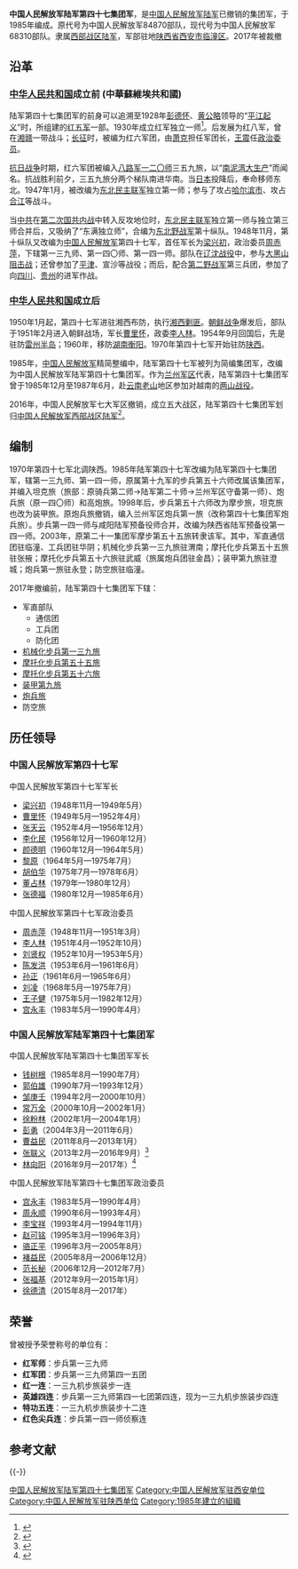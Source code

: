 {{Infobox Military Unit
|unit_name=中国人民解放军陆军第四十七集团军
|image = [[File:Ground_Force_Flag_of_the_People's_Republic_of_China.svg|120px]]
|caption = [[中国人民解放军军旗|中国人民解放军陆军军旗]]
|dates= 1947年 - 2017年
|country={{PRC}}
|allegiance=
|branch=[[中国人民解放军陆军|中国人民解放军陆军]]
|type=
|role=
|size= 
|command_structure=
|current_commander_label = 
|current_commander  = 
|ceremonial_chief_label = [[政治委员|政治委员]]
|ceremonial_chief = 
|garrison=
|colonel_of_the_regiment=
|nickname=
|patron=
|motto=
|colors = {{color box|#FF0000}}{{color box|#008000}} [[红色|红色]]与[[绿色|绿色]]
|march = 《说打就打》
|mascot=
|battles=[[第一次国共内战|第一次国共内战]]<br />[[长征|长征]]<br />[[中国抗日战争|抗日战争]]<br />[[第二次国共内战|第二次国共内战]]<br />[[朝鲜战争|抗美援朝战争]]<br />[[中越战争|中越战争]]
|identification_symbol =
|identification_symbol_label = 臂章
|notable_commanders=[[彭德怀|彭德怀]]<br />[[黄公略|黄公略]]<br />[[肖克|肖克]]<br />[[王震|王震]]<br />[[梁兴初|梁兴初]]<br />[[周赤萍|周赤萍]]<br />[[郭伯雄|郭伯雄]]<br />[[常万全|常万全]]
|anniversaries=
|awards=
}}

'''中国人民解放军陆军第四十七集团军'''，是[[中国人民解放军陆军|中国人民解放军陆军]]已撤销的集团军，于1985年编成。原代号为中国人民解放军84870部队，现代号为中国人民解放军68310部队。隶属[[中国人民解放军西部战区陆军|西部战区陆军]]，军部驻地[[陕西省|陕西省]][[西安市|西安市]][[临潼区|临潼区]]。2017年被裁撤

==沿革==
===[[中华人民共和国|中华人民共和国]]成立前 (中華蘇維埃共和國)===
陆军第四十七集团军的前身可以追溯至1928年[[彭德怀|彭德怀]]、[[黄公略|黄公略]]领导的“[[平江起义|平江起义]]”时，所组建的[[中国工农红军第五军|红五军]]一部。1930年成立红军独立一师<ref>{{Cite web|title=陆军第47集团军历史沿革|url=http://www.xblb.com/Article/ShowArticle.asp?ArticleID=4319|accessdate=2009-07-28|archive-url=https://web.archive.org/web/20201104141948/http://www.xblb.com/Article/ShowArticle.asp?ArticleID=4319|archive-date=2020-11-04|dead-url=yes}}</ref>。后发展为红八军，曾在[[湖南|湘]][[江西|赣]]一带战斗；[[长征|长征]]时，被编为红六军团，由[[萧克|萧克]]担任军团长，[[王震|王震]]任[[政治委员|政治委员]]。

[[抗日战争|抗日战争]]时期，红六军团被编入[[八路军|八路军]][[国民革命军第十八集团军第120师|一二〇师]]三五九旅，以“[[南泥湾|南泥湾大生产]]”而闻名。抗战胜利前夕，三五九旅分两个梯队南进华南。当[[日本|日本]]投降后，奉命移师东北。1947年1月，被改编为[[东北人民解放军|东北民主联军]]独立第一师；参与了攻占[[哈尔滨市|哈尔滨市]]、攻占[[合江省_(解放区)|合江]]等战斗。

当[[中国共产党|中共]]在[[第二次国共内战|第二次国共内战]]中转入反攻地位时，[[东北人民解放军|东北民主联军]]独立第一师与独立第三师合并后，又吸纳了“东满独立师”，合编为[[东北人民解放军|东北野战军]]第十纵队。1948年11月，第十纵队又改编为[[中国人民解放军|中国人民解放军]]第四十七军，首任军长为[[梁兴初|梁兴初]]，政治委员[[周赤萍|周赤萍]]，下辖第一三九师、第一四〇师、第一四一师。部队在[[辽沈战役|辽沈战役]]中，参与[[大黑山阻击战|大黑山阻击战]]；还曾参加了[[平津战役|平津]]、宣沙等战役；而后，配合[[中国人民解放军第二野战军|第二野战军]]第三兵团，参加了向[[四川省|四川]]、[[贵州省|贵州]]的进军作战。

===[[中华人民共和国|中华人民共和国]]成立后===
1950年1月起，第四十七军进驻湘西布防，执行[[湘西剿匪|湘西剿匪]]。[[朝鲜战争|朝鲜战争]]爆发后，部队于1951年2月进入朝鲜战场，军长[[曹里怀|曹里怀]]，政委[[李人林|李人林]]。1954年9月回国后，先是驻防[[雷州半岛|雷州半岛]]；1960年，移防[[湖南省|湖南]][[衡阳市|衡阳]]。1970年第四十七军开始驻防[[陕西省|陕西]]。

1985年，[[中国人民解放军|中国人民解放军]]精简整编中，陆军第四十七军被列为简编集团军，改编为中国人民解放军陆军第四十七集团军。作为[[中国人民解放军兰州军区|兰州军区]]代表，陆军第四十七集团军曾于1985年12月至1987年6月，赴[[云南省|云南]][[老山_(麻栗坡县)|老山]]地区参加对越南的[[两山战役|两山战役]]。

2016年，中国人民解放军七大军区撤销，成立五大战区，陆军第四十七集团军划归[[中国人民解放军西部战区陆军|中国人民解放军西部战区陆军]]<ref>{{cite news|title=媒体:五大战区成立一月 18个集团军分属哪里|url=http://news.sina.com.cn/c/nd/2016-02-28/doc-ifxpvysv4979300.shtml|accessdate=2016-02-29|agency=法制晚报|date=2016-02-28|archive-date=2016-02-29|archive-url=https://web.archive.org/web/20160229094741/http://news.sina.com.cn/c/nd/2016-02-28/doc-ifxpvysv4979300.shtml|dead-url=no}}</ref>。

==编制==
1970年第四十七军北调陕西。1985年陆军第四十七军改编为陆军第四十七集团军，辖第一三九师、第一四一师，原属第十九军的步兵第五十六师改属该集团军，并编入坦克旅（旅部：原骑兵第二师→陆军第二十师→兰州军区守备第一师）、炮兵旅（原一四〇师）和高炮旅。1998年后，步兵第五十六师改为摩步旅，坦克旅也改为装甲旅。原炮兵旅撤销，编入兰州军区炮兵第一旅（改称第四十七集团军炮兵旅）。步兵第一四一师与咸阳陆军预备役师合并，改编为陕西省陆军预备役第一四一师。2003年，原第二十一集团军摩步第五十五旅转隶该军。其中，军直通信团驻临潼、工兵团驻华阴；机械化步兵第一三九旅驻渭南；摩托化步兵第五十五旅驻张掖；摩托化步兵第五十六旅驻武威（旅属炮兵团驻金昌）；装甲第九旅驻澄城；炮兵第一旅驻永登；防空旅驻临潼。

2017年撤编前，陆军第四十七集团军下辖：
*军直部队
** 通信团
** 工兵团
** 防化团
*[[中国人民解放军陆军合成第一三九旅|机械化步兵第一三九旅]]
*[[轻型合成第五十五旅|摩托化步兵第五十五旅]]
*[[轻型合成第五十六旅|摩托化步兵第五十六旅]]
*[[中国人民解放军陆军装甲第九旅|装甲第九旅]]
*[[中国人民解放军陆军第四十七集团军炮兵旅|炮兵旅]]
*防空旅

==历任领导==
===中国人民解放军第四十七军===
{{col-begin}}
{{col-2}}
;中国人民解放军第四十七军军长
*[[梁兴初|梁兴初]]（1948年11月—1949年5月）
*[[曹里怀|曹里怀]]（1949年5月—1952年4月）
*[[张天云|张天云]]（1952年4月—1956年12月）
*[[李化民_(少将)|李化民]]（1956年12月—1960年12月）
*[[颜德明|颜德明]]（1960年12月—1964年5月）
*[[黎原|黎原]]（1964年5月—1975年7月）
*[[胡伯华|胡伯华]]（1975年7月—1978年6月）
*[[董占林|董占林]]（1979年—1980年12月）
*[[张德福|张德福]]（1980年12月—1985年6月）

{{col-2}}
;中国人民解放军第四十七军政治委员
*[[周赤萍|周赤萍]]（1948年11月—1951年3月）
*[[李人林|李人林]]（1951年4月—1952年10月）
*[[刘贤权|刘贤权]]（1952年10月—1953年5月）
*[[陈发洪|陈发洪]]（1953年6月—1961年6月）
*[[孙正_(政治人物)|孙正]]（1961年6月—1965年6月）
*[[刘凌|刘凌]]（1968年5月—1975年7月）
*[[王子健|王子健]]（1975年5月—1982年12月）
*[[宫永丰|宫永丰]]（1983年5月—1990年4月）

{{col-end}}

===中国人民解放军陆军第四十七集团军===
{{col-begin}}
{{col-2}}
;中国人民解放军陆军第四十七集团军军长
*[[钱树根|钱树根]]（1985年8月—1990年7月）
*[[郭伯雄|郭伯雄]]（1990年7月—1993年12月）
*[[邹庚壬|邹庚壬]]（1994年2月—2000年10月）
*[[常万全|常万全]]（2000年10月—2002年1月）
*[[徐粉林|徐粉林]]（2002年1月—2004年1月）
*[[彭勇|彭勇]]（2004年3月—2011年6月）
*[[曹益民|曹益民]]（2011年8月—2013年1月）
*[[张联义|张联义]]（2013年2月—2016年9月）<ref>{{cite web|title=第47集团军军长张联义调任辽宁省军区司令员|url=http://www.thepaper.cn/newsDetail_forward_1530510|accessdate=2016-09-18|publisher=澎湃新闻|archive-url=https://web.archive.org/web/20201104174352/http://www.thepaper.cn/newsDetail_forward_1530510|archive-date=2020-11-04|dead-url=no}}</ref>
*[[林向阳_(1964年)|林向阳]]（2016年9月—2017年）<ref>{{cite web|title=胡中强林向阳分任14和47集团军军长|url=http://china.caixin.com/2016-10-02/100993974.html|accessdate=2016-10-04|publisher=财新网|archive-url=https://web.archive.org/web/20201209012940/http://china.caixin.com/2016-10-02/100993974.html|archive-date=2020-12-09|dead-url=no}}</ref>

{{col-2}}
;中国人民解放军陆军第四十七集团军政治委员
*[[宫永丰|宫永丰]]（1983年5月—1990年4月）
*[[周永顺|周永顺]]（1990年6月—1993年4月）
*[[李宝祥|李宝祥]]（1993年4月—1994年11月）
*[[赵可铭|赵可铭]]（1995年3月—1996年3月）
*[[骆正平|骆正平]]（1996年3月—2005年8月）
*[[褚益民|褚益民]]（2005年8月—2006年12月）
*[[范长秘|范长秘]]（2006年12月—2012年7月）
*[[张福基_(1961年)|张福基]]（2012年9月—2015年1月）
*[[徐德清|徐德清]]（2015年8月—2017年）
{{col-end}}

==荣誉==
曾被授予荣誉称号的单位有：
*'''红军师'''：步兵第一三九师
*'''红军团'''：步兵第一三九师第四一五团
*'''红一连'''：一三九机步旅装步一连
*'''英雄四连'''：步兵第一三九师第四一七团第四连，现为一三九机步旅装步四连
*'''特功五连'''：一三九机步旅装步十二连
*'''红色尖兵连'''：步兵第一四一师侦察连

== 参考文献 ==
{{Reflist}}

{{-}}
{{中国人民解放军集团军}}
{{中国人民解放军陆军军}}
[[Category:中国人民解放军陆军第四十七集团军|]]
[[Category:中国人民解放军驻西安单位|Category:中国人民解放军驻西安单位]]
[[Category:中国人民解放军驻陕西单位|Category:中国人民解放军驻陕西单位]]
[[Category:1985年建立的組織|Category:1985年建立的組織]]